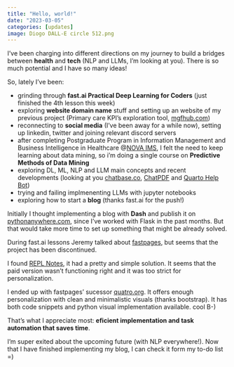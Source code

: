 ```yaml
---
title: "Hello, world!"
date: "2023-03-05"
categories: [updates]
image: Diogo DALL-E circle 512.png
---
```


I've been charging into different directions on my journey to build a bridges between **health** and **tech** (NLP and LLMs, I'm looking at you). There is so much potential and I have so many ideas!

So, lately I've been:

- grinding through **fast.ai Practical Deep Learning for Coders** (just finished the 4th lesson this week)
- exploring **website domain name** stuff and setting up an website of my previous project (Primary care KPI's exploration tool, [mgfhub.com](https://www.diogocarapito.pythonanywhere.com))
- reconnecting to **social media** (I've been away for a while now), setting up linkedin, twitter and joining relevant discord servers
- after completing Postgraduate Program in Information Management and Business Intelligence in Healthcare @[NOVA IMS](https://www.novaims.unl.pt/en/education/programs/postgraduate-programs-and-master-degree-programs/postgraduate-program-in-information-management-and-business-intelligence-in-healthcare/), I felt the need to keep learning about data mining, so i'm doing a single course on **Predictive Methods of Data Mining**
- exploring DL, ML, NLP and LLM main concepts and recent developments (looking at you [chatbase.co](https://www.chatbase.co/), [ChatPDF](https://www.chatpdf.com) and [Quarto Help Bot](https://quarto-bot.onrender.com/))
- trying and failing implmenenting LLMs with jupyter notebooks
- exploring how to start a **blog** (thanks fast.ai for the push!)

Initially I thought implementing a blog with **Dash** and publish it on [pythonanywhere.com](https://www.pythonanywhere.com/), since I've worked with Flask in the past months. But that would take more time to set up something that might be already solved.

During fast.ai lessons Jeremy talked about [fastpages](https://github.com/fastai/fastpages), but seems that the project has been discontinued.

I found [REPL Notes](https://replnotes.com), it had a pretty and simple solution. It seems that the paid version wasn't functioning right and it was too strict for personalization.

I ended up with fastpages' sucessor [quatro.org](https://quarto.org/). It offers enough personalization with clean and minimalistic visuals (thanks bootstrap). It has both code snippets and python visual implementation available. cool B-)

That's what I appreciate most: **eficient implementation and task automation that saves time**.

I'm super exited about the upcoming future (with NLP everywhere!).
Now that I have finished implementing my blog, I can check it form my to-do list =)
